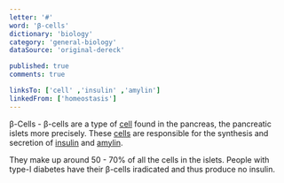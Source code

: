 ```yaml
---
letter: '#'
word: 'β-cells'
dictionary: 'biology'
category: 'general-biology'
dataSource: 'original-dereck'

published: true
comments: true

linksTo: ['cell' ,'insulin' ,'amylin']
linkedFrom: ['homeostasis']
---
```


<a id="β_cells">β-Cells</a> - β-cells are a type of [cell](#cell) found in the pancreas, the pancreatic islets more precisely. These [cells](#cell) are responsible for the synthesis and secretion of [insulin](#insulin) and [amylin](#amylin).

 They make up around 50 - 70% of all the cells in the islets. People with type-I diabetes have their β-cells iradicated and thus produce no insulin.